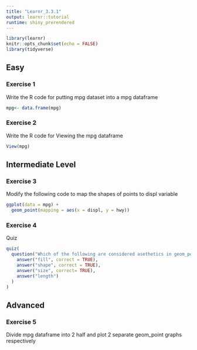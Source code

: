 ```yaml
---
title: "Learnr_3.3.1"
output: learnr::tutorial
runtime: shiny_prerendered
---
```


```r
library(learnr)
knitr::opts_chunk$set(echo = FALSE)
library(tidyverse)
```


## Easy

### Exercise 1

Write the R code for putting mpg dataset into a mpg dataframe

```r
mpg<- data.frame(mpg)
```

### Exercise 2  

Write the R code for Viewing the mpg dataframe
```r
View(mpg)
```

##  Intermediate Level

### Exercise 3

Modify the following code to map the shapes of points to displ variable 
```r
ggplot(data = mpg) + 
  geom_point(mapping = aes(x = displ, y = hwy))
```

### Exercise 4

Quiz

```r
quiz(
  question("Which of the following are considered asethetics in geom_point ?",
    answer("fill", correct = TRUE),
    answer("shape", correct = TRUE),
    answer("size", correct= TRUE),
    answer("length")
  )
)
```

## Advanced

### Exercise 5

Divide mpg dataframe into 2 half and plot 2 separate geom_point graphs respectively
```r
```
